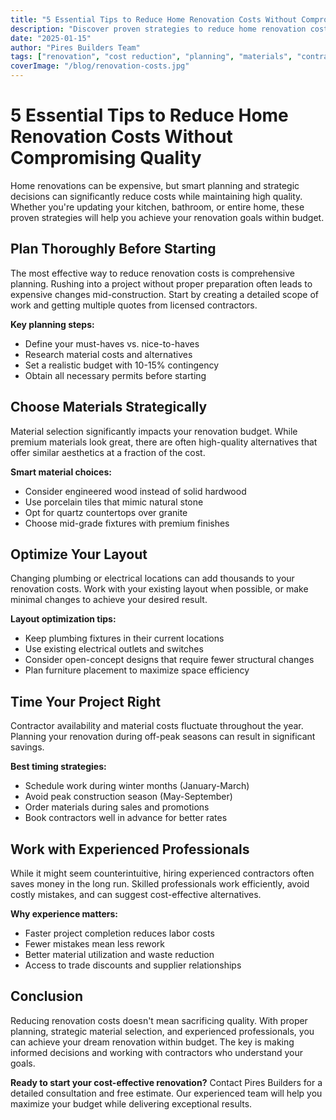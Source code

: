 ```yaml
---
title: "5 Essential Tips to Reduce Home Renovation Costs Without Compromising Quality"
description: "Discover proven strategies to reduce home renovation costs while maintaining high quality. Expert tips on planning, materials, and working with professionals for budget-friendly renovations."
date: "2025-01-15"
author: "Pires Builders Team"
tags: ["renovation", "cost reduction", "planning", "materials", "contractors"]
coverImage: "/blog/renovation-costs.jpg"
---
```


# 5 Essential Tips to Reduce Home Renovation Costs Without Compromising Quality

Home renovations can be expensive, but smart planning and strategic decisions can significantly reduce costs while maintaining high quality. Whether you're updating your kitchen, bathroom, or entire home, these proven strategies will help you achieve your renovation goals within budget.

## Plan Thoroughly Before Starting

The most effective way to reduce renovation costs is comprehensive planning. Rushing into a project without proper preparation often leads to expensive changes mid-construction. Start by creating a detailed scope of work and getting multiple quotes from licensed contractors.

**Key planning steps:**
- Define your must-haves vs. nice-to-haves
- Research material costs and alternatives
- Set a realistic budget with 10-15% contingency
- Obtain all necessary permits before starting

## Choose Materials Strategically

Material selection significantly impacts your renovation budget. While premium materials look great, there are often high-quality alternatives that offer similar aesthetics at a fraction of the cost.

**Smart material choices:**
- Consider engineered wood instead of solid hardwood
- Use porcelain tiles that mimic natural stone
- Opt for quartz countertops over granite
- Choose mid-grade fixtures with premium finishes

## Optimize Your Layout

Changing plumbing or electrical locations can add thousands to your renovation costs. Work with your existing layout when possible, or make minimal changes to achieve your desired result.

**Layout optimization tips:**
- Keep plumbing fixtures in their current locations
- Use existing electrical outlets and switches
- Consider open-concept designs that require fewer structural changes
- Plan furniture placement to maximize space efficiency

## Time Your Project Right

Contractor availability and material costs fluctuate throughout the year. Planning your renovation during off-peak seasons can result in significant savings.

**Best timing strategies:**
- Schedule work during winter months (January-March)
- Avoid peak construction season (May-September)
- Order materials during sales and promotions
- Book contractors well in advance for better rates

## Work with Experienced Professionals

While it might seem counterintuitive, hiring experienced contractors often saves money in the long run. Skilled professionals work efficiently, avoid costly mistakes, and can suggest cost-effective alternatives.

**Why experience matters:**
- Faster project completion reduces labor costs
- Fewer mistakes mean less rework
- Better material utilization and waste reduction
- Access to trade discounts and supplier relationships

## Conclusion

Reducing renovation costs doesn't mean sacrificing quality. With proper planning, strategic material selection, and experienced professionals, you can achieve your dream renovation within budget. The key is making informed decisions and working with contractors who understand your goals.

**Ready to start your cost-effective renovation?** Contact Pires Builders for a detailed consultation and free estimate. Our experienced team will help you maximize your budget while delivering exceptional results. 